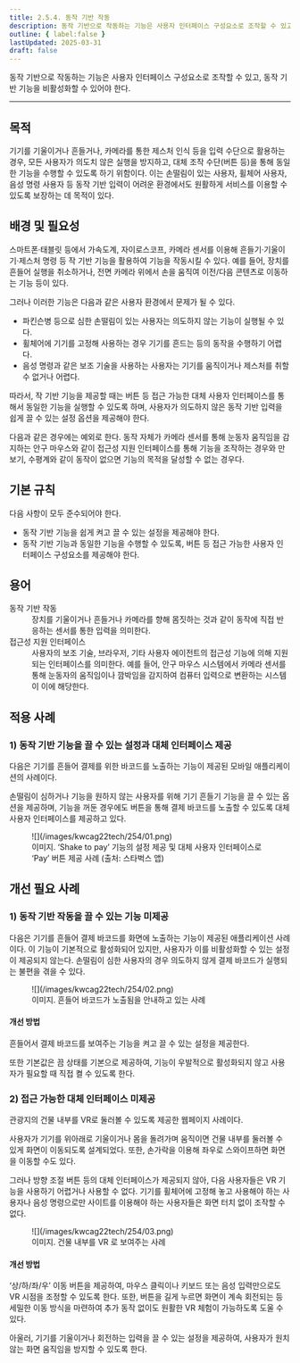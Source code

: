 ```yaml
---
title: 2.5.4. 동작 기반 작동
description: 동작 기반으로 작동하는 기능은 사용자 인터페이스 구성요소로 조작할 수 있고, 동작 기반 기능을 비활성화할 수 있어야 한다.
outline: { label:false }
lastUpdated: 2025-03-31
draft: false
---
```


동작 기반으로 작동하는 기능은 사용자 인터페이스 구성요소로 조작할 수 있고, 동작 기반 기능을 비활성화할 수 있어야 한다.
* * *

## 목적
기기를 기울이거나 흔들거나, 카메라를 통한 제스처 인식 등을 입력 수단으로 활용하는 경우, 모든 사용자가 의도치 않은 실행을 방지하고, 대체 조작 수단(버튼 등)을 통해 동일한 기능을 수행할 수 있도록 하기 위함이다. 이는 손떨림이 있는 사용자, 휠체어 사용자, 음성 명령 사용자 등 동작 기반 입력이 어려운 환경에서도 원활하게 서비스를 이용할 수 있도록 보장하는 데 목적이 있다.

##	배경 및 필요성
스마트폰·태블릿 등에서 가속도계, 자이로스코프, 카메라 센서를 이용해 흔들기·기울이기·제스처 명령 등 작 기반 기능을 활용하여 기능을 작동시킬 수 있다. 예를 들어, 장치를 흔들어 실행을 취소하거나, 전면 카메라 위에서 손을 움직여 이전/다음 콘텐츠로 이동하는 기능 등이 있다.

그러나 이러한 기능은 다음과 같은 사용자 환경에서 문제가 될 수 있다.
- 파킨슨병 등으로 심한 손떨림이 있는 사용자는 의도하지 않는 기능이 실행될 수 있다.
- 휠체어에 기기를 고정해 사용하는 경우 기기를 흔드는 등의 동작을 수행하기 어렵다.
- 음성 명령과 같은 보조 기술을 사용하는 사용자는 기기를 움직이거나 제스처를 취할 수 없거나 어렵다.

따라서, 작 기반 기능을 제공할 때는 버튼 등 접근 가능한 대체 사용자 인터페이스를 통해서 동일한 기능을 실행할 수 있도록 하며, 사용자가 의도하지 않은 동작 기반 입력을 쉽게 끌 수 있는 설정 옵션을 제공해야 한다.

다음과 같은 경우에는 예외로 한다. 동작 자체가 카메라 센서를 통해 눈동자 움직임을 감지하는 안구 마우스와 같이 접근성 지원 인터페이스를 통해 기능을 조작하는 경우와 만보기, 수평계와 같이 동작이 없으면 기능의 목적을 달성할 수 없는 경우다.

##	기본 규칙
다음 사항이 모두 준수되어야 한다.
- 동작 기반 기능을 쉽게 켜고 끌 수 있는 설정을 제공해야 한다.
- 동작 기반 기능과 동일한 기능을 수행할 수 있도록, 버튼 등 접근 가능한 사용자 인터페이스 구성요소를 제공해야 한다.

## 용어
<dl>
	<dt>동작 기반 작동</dt>
	<dd>장치를 기울이거나 흔들거나 카메라를 향해 몸짓하는 것과 같이 동작에 직접 반응하는 센서를 통한 입력을 의미한다.</dd>
	<dt>접근성 지원 인터페이스</dt>
	<dd>사용자의 보조 기술, 브라우저, 기타 사용자 에이전트의 접근성 기능에 의해 지원되는 인터페이스를 의미한다. 예를 들어, 안구 마우스 시스템에서 카메라 센서를 통해 눈동자의 움직임이나 깜박임을 감지하여 컴퓨터 입력으로 변환하는 시스템이 이에 해당한다.</dd>
</dl>

## 적용 사례

### 1)	동작 기반 기능을 끌 수 있는 설정과 대체 인터페이스 제공
다음은 기기를 흔들어 결제를 위한 바코드를 노출하는 기능이 제공된 모바일 애플리케이션의 사례이다.

손떨림이 심하거나 기능을 원하지 않는 사용자를 위해 기기 흔들기 기능을 끌 수 있는 옵션을 제공하며, 기능을 꺼둔 경우에도 버튼을 통해 결제 바코드를 노출할 수 있도록 대체 사용자 인터페이스를 제공하고 있다.

<figure>
	![](/images/kwcag22tech/254/01.png)
	<figcaption>이미지. ‘Shake to pay’ 기능의 설정 제공 및 대체 사용자 인터페이스로 ‘Pay’ 버튼 제공 사례 (출처: 스타벅스 앱)</figcaption>
</figure>

## 개선 필요 사례
### 1)	동작 기반 작동을 끌 수 있는 기능 미제공
다음은 기기를 흔들어 결제 바코드를 화면에 노출하는 기능이 제공된 애플리케이션 사례이다. 이 기능이 기본적으로 활성화되어 있지만, 사용자가 이를 비활성화할 수 있는 설정이 제공되지 않는다. 손떨림이 심한 사용자의 경우 의도하지 않게 결제 바코드가 실행되는 불편을 겪을 수 있다.

<figure>
	![](/images/kwcag22tech/254/02.png)
	<figcaption>이미지. 흔들어 바코드가 노출됨을 안내하고 있는 사례</figcaption>
</figure>

#### 개선 방법
흔들어서 결제 바코드를 보여주는 기능을 켜고 끌 수 있는 설정을 제공한다.

또한 기본값은 끔 상태를 기본으로 제공하여, 기능이 우발적으로 활성화되지 않고 사용자가 필요할 때 직접 켤 수 있도록 한다.

### 2)	접근 가능한 대체 인터페이스 미제공
관광지의 건물 내부를 VR로 둘러볼 수 있도록 제공한 웹페이지 사례이다.

사용자가 기기를 위아래로 기울이거나 몸을 돌려가며 움직이면 건물 내부를 둘러볼 수 있게 화면이 이동되도록 설계되었다. 또한, 손가락을 이용해 좌우로 스와이프하면 화면을 이동할 수도 있다. 

그러나 방향 조절 버튼 등의 대체 인터페이스가 제공되지 않아, 다음 사용자들은 VR 기능을 사용하기 어렵거나 사용할 수 없다. 기기를 휠체어에 고정해 놓고 사용해야 하는 사용자나 음성 명령으로만 사이트를 이용해야 하는 사용자들은 화면 터치 없이 조작할 수 없다. 

<figure>
	![](/images/kwcag22tech/254/03.png)
	<figcaption>이미지. 건물 내부를 VR 로 보여주는 사례</figcaption>
</figure>

#### 개선 방법
‘상/하/좌/우’ 이동 버튼을 제공하여, 마우스 클릭이나 키보드 또는 음성 입력만으로도 VR 시점을 조정할 수 있도록 한다. 또한, 버튼을 길게 누르면 화면이 계속 회전되는 등 세밀한 이동 방식을 마련하여 추가 동작 없이도 원활한 VR 체험이 가능하도록 도울 수 있다.

아울러, 기기를 기울이거나 회전하는 입력을 끌 수 있는 설정을 제공하여, 사용자가 원치 않는 화면 움직임을 방지할 수 있도록 한다.
